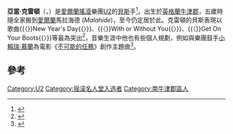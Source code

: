 {{Infobox musical artist | 
| Name                = 亞當·克雷頓
| Img                 = Adam_Clayton_2005_Wien_v1.jpg
| Img_capt            = 克雷頓在Vertigo Tour上演奏貝斯 <br />(2005年7月2日，[[奧地利|奧地利]][[維也納|維也納]])
| Img_size            = 250px
| Background          = non_vocal_instrumentalist
| Birth_name          = 
| Alias               =
| Born                = {{Birth date and age|1960|3|13|df=yes}}<br />{{GBR}}{{ENG}}[[牛津郡|牛津郡]][[齊諾|齊諾]]
| Died                = 
| Instrument          = [[貝斯吉他|貝斯吉他]]<br />[[合成器|合成器]]<br />[[吉他|吉他]]
| Genre               = [[搖滾|搖滾]]<br />[[另類搖滾|另類搖滾]]
| Occupation          = [[音樂家|音樂家]]<br />[[作詞家|作詞家]]
| Years_active        = 1976年－現今 
| Label               = Island唱片<br />Interscope唱片
| Associated_acts     = [[U2樂團|U2]]<br />Automatic Baby
| URL                 = http://www.u2.com/ U2.com
| Notable_instruments = Fender Precision Bass
| 國籍                = {{IRE}}
}}
'''亞當·克雷頓'''（'''{{lang|en|Adam Clayton}}'''，{{bd|1960年|3月13日||}}）是[[愛爾蘭|愛爾蘭]][[搖滾|搖滾]]樂團[[U2樂團|U2]]的[[貝斯|貝斯]]手<ref>{{cite web|url=http://www.threechordsandthetruth.net/u2bios/u2adambio.htm|title=Adam Clayton biography|accessdate=2007-09-06|author=Philip Taylor|archive-date=2007-09-15|archive-url=https://web.archive.org/web/20070915083306/http://www.threechordsandthetruth.net/u2bios/u2adambio.htm|dead-url=no}}</ref>。出生於[[英格蘭|英格蘭]][[牛津郡|牛津郡]]，五歲時隨全家搬到[[愛爾蘭|愛爾蘭]]馬拉海德 (''Malahide'')，至今仍定居於此。克雷頓的貝斯表現以歌曲{{〈}}New Year's Day{{〉}}、{{〈}}With or Without You{{〉}}、{{〈}}Get On Your Boots{{〉}}等最為突出<ref>{{cite web |url=http://www.atu2.com/news/article.src?ID=1263&Key=&Year=2001&Cat=5 |title=Different Class, Part 2 |accessdate=2007-09-08 |author=Dorian Lynskey |publisher=Q magazine |archive-date=2007-10-16 |archive-url=https://web.archive.org/web/20071016231400/http://www.atu2.com/news/article.src?ID=1263&Key=&Year=2001&Cat=5 |dead-url=no }}</ref>，音樂生涯中他也有些個人規劃，例如與樂團鼓手[[小賴瑞·慕蘭|小賴瑞·慕蘭]]為電影《[[不可能的任務|不可能的任務]]》創作主題曲<ref name="wand">{{cite web |url=http://www.u2wanderer.org/disco/movie07.html |publisher=U2wanderer.com |title=Mission:Impossible Soundtrack Album |accessdate=2007-09-08 |author=U2 Wanderer |archive-date=2012-03-18 |archive-url=https://www.webcitation.org/66GYPQG3D?url=http://www.u2wanderer.org/disco/movie07.html |dead-url=no }}</ref>。
<!--==生平==
==音樂==-->

== 參考 ==
{{reflist|2}}

{{U2}}
{{摇滚名人堂2005届入选者}}
{{Authority control}}

{{DEFAULTSORT:Clayton, Adam}}
[[Category:U2|Category:U2]]
[[Category:摇滚名人堂入选者|Category:摇滚名人堂入选者]]
[[Category:南牛津郡區人|Category:南牛津郡區人]]